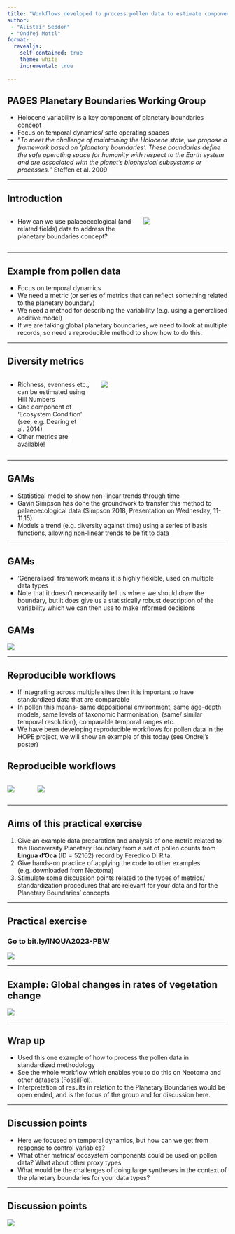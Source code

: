 ```yaml
---
title: "Workflows developed to process pollen data to estimate components of ecosystem change"
author: 
 - "Alistair Seddon"
 - "Ondřej Mottl" 
format: 
  revealjs:
    self-contained: true
    theme: white
    incremental: true 
    
---
```


## PAGES Planetary Boundaries Working Group

-	Holocene variability is a key component of planetary boundaries concept
-	Focus on temporal dynamics/ safe operating spaces
- "*To meet the challenge of maintaining the Holocene state, we propose a framework based on 'planetary boundaries'. These boundaries define the safe operating space for humanity with respect to the Earth system and are associated with the planet's biophysical subsystems or processes.*" Steffen et al. 2009 

---

## Introduction

:::: {.columns}

::: {.column width="60%"}
- How can we use palaeoecological (and related fields) data to address the planetary boundaries concept?
:::

::: {.column width="40%"}
![](presentation_files/figures/Fig_planetary_boundaries.jpg){.fragment}
:::

::::

---

## Example from pollen data

- Focus on temporal dynamics
-	We need a metric (or series of metrics that can reflect something related to the planetary boundary)
-	We need a method for describing the variability (e.g. using a generalised additive model)
-	If we are talking global planetary boundaries, we need to look at multiple records, so need a reproducible method to show how to do this.

---

## Diversity metrics 

:::: {.columns}

::: {.column width="40%"}
-	Richness, evenness etc., can be estimated using Hill Numbers
-	One component of 'Ecosystem Condition' (see, e.g. Dearing et al. 2014)
-	Other metrics are available!
:::

::: {.column width="60%"}
![](presentation_files/figures/Fig_Dearing_regional_operating_spaces.jpeg){.fragment}
:::

::::

---

## GAMs

-	Statistical model to show non-linear trends through time
-	Gavin Simpson has done the groundwork to transfer this method to palaeoecological data (Simpson 2018, Presentation on Wednesday, 11-11.15)
-	Models a trend (e.g. diversity against time) using a series of basis functions, allowing non-linear trends to be fit to data

---

## GAMs

-	'Generalised' framework means it is highly flexible, used on multiple data types
-	Note that it doesn't necessarily tell us where we should draw the boundary, but it does give us a statistically robust description of the variability which we can then use to make informed decisions

## GAMs

![](presentation_files/figures/Fig_simpson_gams.jpeg){fig-align="center"}

---

## Reproducible workflows

-	If integrating across multiple sites then it is important to have standardized data that are comparable
-	In pollen this means- same depositional environment, same age-depth models, same levels of taxonomic harmonisation, (same/ similar temporal resolution), comparable temporal ranges etc.
-	We have been developing reproducible workflows for pollen data in the HOPE project, we will show an example of this today (see Ondrej's poster)

## Reproducible workflows

:::: {.columns}

::: {.column width="10%"}
![](https://hope-uib-bio.github.io/FOSSILPOL-website/figures/Logo%20FOSSILPOL%20big%20-%20600ppi.png)
:::

::: {.column width="90%"}
![](presentation_files/figures/Fig_FOSSILPOL_workflow.jpg)

:::

::::



---

## Aims of this practical exercise

1.	Give an example data preparation and analysis of one metric related to the Biodiversity Planetary Boundary from a set of pollen counts from **Lingua d'Oca** (ID = 52162) record by Feredico Di Rita.
2.	Give hands-on practice of applying the code to other examples (e.g. downloaded from Neotoma)
3.	Stimulate some discussion points related to the types of metrics/ standardization procedures that are relevant for your data and for the Planetary Boundaries' concepts

---

## Practical exercise

### Go to bit.ly/INQUA2023-PBW

![](presentation_files/figures/Fig_qr_code_webisite.png){fig-align="center"}

---

## Example: Global changes in rates of vegetation change

![](presentation_files/figures/Fig_RoC.jpeg){fig-align="center"}

---

## Wrap up

-	Used this one  example of how to process the pollen data in standardized methodology
-	See the whole workflow which enables you to do this on Neotoma and other datasets (FossilPol).
-	Interpretation of results in relation to the Planetary Boundaries would be open ended, and is the focus of the group and for discussion here.

---

## Discussion points

- Here we focused on temporal dynamics, but how can we get from response to control variables?
-	What other metrics/ ecosystem components could be used on pollen data? What about other proxy types
-	What would be the challenges of doing large syntheses in the context of the planetary boundaries for your data types?

---

## Discussion points

![](presentation_files/figures/Fig-response_control_variables.jpeg){fig-align="center"}
